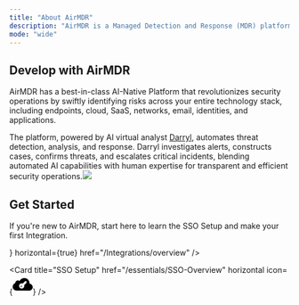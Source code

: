 ```yaml
---
title: "About AirMDR"
description: "AirMDR is a Managed Detection and Response (MDR) platform that provides advanced threat detection, incident response, and continuous monitoring for cybersecurity threats. It is tailored for organizations looking to enhance their security posture without building in-house Security Operations Centers (SOCs)."
mode: "wide"
---
```


## Develop with AirMDR

AirMDR has a best-in-class AI-Native Platform that revolutionizes security operations by swiftly identifying risks across your entire technology stack, including endpoints, cloud, SaaS, networks, email, identities, and applications.

The platform, powered by AI virtual analyst [Darryl](https://airmdr.com/virtual-analyst), automates threat detection, analysis, and response. Darryl investigates alerts, constructs cases, confirms threats, and escalates critical incidents, blending automated AI capabilities with human expertise for transparent and efficient security operations.![](/images/Welcome.png)

## Get Started

If you're new to AirMDR, start here to learn the SSO Setup and make your first Integration.

<CardGroup cols={2}>
  <Card title="Integrations" icon={<svg version="1.1" id="Layer_1" xmlns="http://www.w3.org/2000/svg" x="10px" y="10px" viewBox="0 0 122.88 91.86" style={{enableBackground: "new 0 0 122.88 91.86"}}><path fillRule="evenodd" clipRule="evenodd" d="M111.89,75.94l-6.59,6.59c-1.73,1.73-4.58,1.73-6.31,0l-5.31-5.31c-2.74,1.46-5.68,2.58-8.78,3.3v6.88 c0,2.45-2.01,4.46-4.46,4.46h-9.32c-2.45,0-4.46-2.01-4.46-4.46v-7.51c-3.04-0.92-5.91-2.23-8.54-3.89l-4.87,4.87 c-1.73,1.73-4.58,1.73-6.31,0l-2.98-2.97l0.08-0.09l13.07-14.96c4.78,5.6,11.9,9.16,19.84,9.16c14.4,0,26.08-11.68,26.08-26.07l0,0 l0,0c0-14.4-11.68-26.08-26.08-26.08c-7.21,0-13.74,2.93-18.46,7.66l-4.81-0.18L41.51,16.5c0.15-0.21,0.31-0.4,0.49-0.59l6.59-6.59 c1.73-1.73,4.58-1.73,6.31,0l5.31,5.31c2.74-1.47,5.68-2.59,8.78-3.3V4.45C69.01,2.01,71.02,0,73.47,0h9.31 c2.45,0,4.46,2.01,4.46,4.46l0,7.51c3.04,0.92,5.91,2.24,8.54,3.89l4.87-4.87c1.73-1.73,4.58-1.73,6.31,0l6.59,6.59 c1.73,1.73,1.73,4.58,0,6.31l-5.31,5.31c1.47,2.74,2.59,5.68,3.3,8.78h6.88c2.44,0,4.46,2.01,4.46,4.46v9.32 c0,2.45-2.01,4.46-4.46,4.46h-7.5c-0.92,3.04-2.23,5.91-3.89,8.54l4.87,4.87C113.63,71.36,113.63,74.2,111.89,75.94L111.89,75.94 L111.89,75.94L111.89,75.94L111.89,75.94z M77.03,37.46c4.68,0,8.47,3.79,8.47,8.47c0,4.68-3.79,8.47-8.47,8.47 c-4.68,0-8.47-3.79-8.47-8.47C68.56,41.25,72.36,37.46,77.03,37.46L77.03,37.46z M60.14,45.41L37.13,71.76L36.36,59.4 C20.63,57.15,8.58,61.47,0,73.87c0.1-24.4,15.96-37.16,34.82-39.12l-0.79-12.61L60.14,45.41L60.14,45.41L60.14,45.41L60.14,45.41 L60.14,45.41L60.14,45.41z"/></svg>} horizontal={true} href="/Integrations/overview" />

  <Card title="SSO Setup" href="/essentials/SSO-Overview" horizontal icon={<svg xmlns="http://www.w3.org/2000/svg" x="10px" y="10px" width="36" height="36" viewBox="0 0 50 50">
<path d="M 29 8.53125 C 23.785 8.53125 19.371 11.6525 17.25 16.0625 C 16.121 15.2855 14.81175 14.71875 13.34375 14.71875 C 9.61675 14.71875 6.6445 17.66775 6.4375 21.34375 C 2.7105 22.68875 5.9211895e-16 26.16375 0 30.34375 C 0 35.67175 4.32825 40 9.65625 40 L 41.09375 40 C 45.99975 40 50 35.99975 50 31.09375 C 50 26.54275 46.50775 22.92625 42.09375 22.40625 C 42.10975 22.16425 42.15625 21.9375 42.15625 21.6875 C 42.15625 14.4375 36.25 8.53125 29 8.53125 z M 31.208984 16.255859 L 34.386719 16.523438 L 34.732422 19.769531 L 33.767578 20.736328 L 33.767578 22.234375 L 32.273438 22.234375 L 32.230469 22.277344 L 32.230469 23.744141 L 30.767578 23.744141 L 30.732422 23.779297 L 30.732422 25.242188 L 29.271484 25.242188 L 28.498047 26.019531 C 28.827047 26.811531 29 27.644 29 28.5 C 29 32.084 26.084 35 22.5 35 C 18.916 35 16 32.084 16 28.5 C 16 24.916 18.916 22 22.5 22 C 23.356 22 24.190469 22.171047 24.980469 22.498047 L 31.208984 16.255859 z M 21.5 28 A 1.5 1.5 0 0 0 21.5 31 A 1.5 1.5 0 0 0 21.5 28 z"></path>
</svg>} />
</CardGroup>
